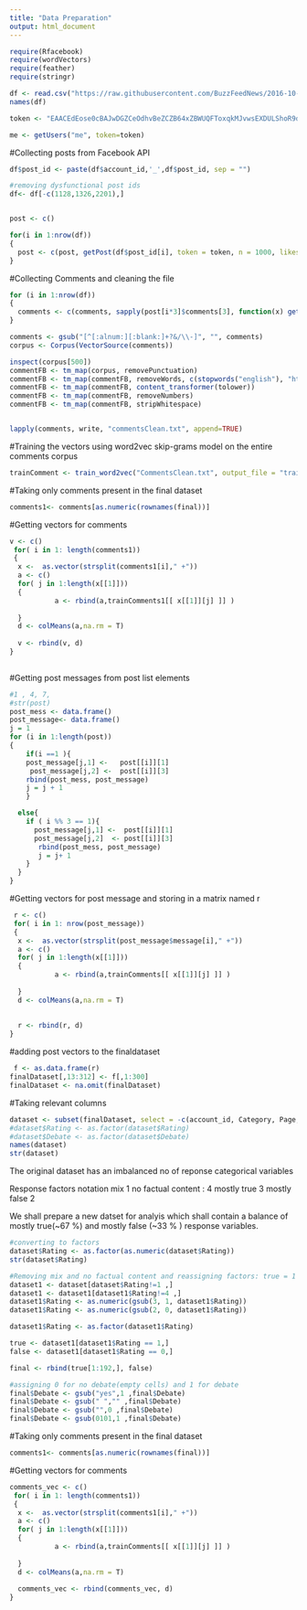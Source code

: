```yaml
---
title: "Data Preparation"
output: html_document
---
```


```r
require(Rfacebook)
require(wordVectors)
require(feather)
require(stringr)
```


```r
df <- read.csv("https://raw.githubusercontent.com/BuzzFeedNews/2016-10-facebook-fact-check/master/data/facebook-fact-check.csv")
names(df)

token <- "EAACEdEose0cBAJwDGZCeOdhvBeZCZB64xZBWUQFToxqkMJvwsEXDULShoR9d6WdZBza7nur3tFaGVG6SdJMeT0XITqXOHjb59bmueZBLbXYqrQtEaqxf8XM6BST948lANLddSVAxcZBXWZAZCgv5BQDXvs2IRYD7VrrZAWDR1tIhi5EYFtcq1WI4rrmjKoesLOlgoZD"

me <- getUsers("me", token=token)
```

#Collecting posts from Facebook API
```r
df$post_id <- paste(df$account_id,'_',df$post_id, sep = "")

#removing dysfunctional post ids
df<- df[-c(1128,1326,2201),]


post <- c()

for(i in 1:nrow(df))
{
  post <- c(post, getPost(df$post_id[i], token = token, n = 1000, likes = TRUE, comments = TRUE))
}

```

#Collecting Comments and cleaning the file 
```r
for (i in 1:nrow(df))
{
  comments <- c(comments, sapply(post[i*3]$comments[3], function(x) gettext(post[i*3]$comments[3])))
}

comments <- gsub("[^[:alnum:][:blank:]+?&/\\-]", "", comments)
corpus <- Corpus(VectorSource(comments))

inspect(corpus[500])
commentFB <- tm_map(corpus, removePunctuation)
commentFB <- tm_map(commentFB, removeWords, c(stopwords("english"), "http.*"))
commentFB <- tm_map(commentFB, content_transformer(tolower))
commentFB <- tm_map(commentFB, removeNumbers)
commentFB <- tm_map(commentFB, stripWhitespace)


lapply(comments, write, "commentsClean.txt", append=TRUE)
```

#Training the vectors using word2vec skip-grams model on the entire comments corpus
```r
trainComment <- train_word2vec("CommentsClean.txt", output_file = "train1.bin",vector=300)
```


#Taking only comments present in the final dataset
```r
comments1<- comments[as.numeric(rownames(final))]
```

#Getting vectors for comments
```r
v <- c()
 for( i in 1: length(comments1))
 {
  x <-  as.vector(strsplit(comments1[i]," +"))
  a <- c()
  for( j in 1:length(x[[1]]))
  {  
           a <- rbind(a,trainComments1[[ x[[1]][j] ]] )
    
  }
  d <- colMeans(a,na.rm = T)
  
  v <- rbind(v, d)
}
   
```

#Getting post messages from post list elements
```r
#1 , 4, 7, 
#str(post)
post_mess <- data.frame()
post_message<- data.frame()
j = 1 
for (i in 1:length(post))
{
    if(i ==1 ){
    post_message[j,1] <-   post[[i]][1]
     post_message[j,2] <-  post[[i]][3]
    rbind(post_mess, post_message)
    j = j + 1
    }

  else{
    if ( i %% 3 == 1){
      post_message[j,1] <-  post[[i]][1]
      post_message[j,2]  <- post[[i]][3]
       rbind(post_mess, post_message)
       j = j+ 1
    }
  }
}


```



#Getting  vectors for post message and storing in a matrix named r 
```r
 r <- c()
 for( i in 1: nrow(post_message))
 {
  x <-  as.vector(strsplit(post_message$message[i]," +"))
  a <- c()
  for( j in 1:length(x[[1]]))
  {  
           a <- rbind(a,trainComments[[ x[[1]][j] ]] )
    
  }
  d <- colMeans(a,na.rm = T)
 
  
  r <- rbind(r, d)
}
```

#adding post vectors to the finaldataset
```r
 f <- as.data.frame(r)
finalDataset[,13:312] <- f[,1:300]
finalDataset <- na.omit(finalDataset)
```


#Taking relevant columns
```r
dataset <- subset(finalDataset, select = -c(account_id, Category, Page, Post.URL,Date.Published))
#dataset$Rating <- as.factor(dataset$Rating)
#dataset$Debate <- as.factor(dataset$Debate)
names(dataset)  
str(dataset)
```




The original dataset has an imbalanced no of reponse categorical variables

Response factors notation
mix 1
no factual  content : 4
mostly true 3
mostly false 2 

We shall prepare a new datset for analyis which shall contain a balance of mostly true(~67 %) and mostly  false (~33 % ) response variables.
```r
#converting to factors
dataset$Rating <- as.factor(as.numeric(dataset$Rating))
str(dataset$Rating)

#Removing mix and no factual content and reassigning factors: true = 1 and false = 0 
dataset1 <- dataset[dataset$Rating!=1 ,]
dataset1 <- dataset1[dataset1$Rating!=4 ,]
dataset1$Rating <- as.numeric(gsub(3, 1, dataset1$Rating))
dataset1$Rating <- as.numeric(gsub(2, 0, dataset1$Rating))

dataset1$Rating <- as.factor(dataset1$Rating)

true <- dataset1[dataset1$Rating == 1,]
false <- dataset1[dataset1$Rating == 0,]

final <- rbind(true[1:192,], false)

#assigning 0 for no debate(empty cells) and 1 for debate
final$Debate <- gsub("yes",1 ,final$Debate)
final$Debate <- gsub(" ","" ,final$Debate)
final$Debate <- gsub("",0 ,final$Debate)
final$Debate <- gsub(0101,1 ,final$Debate)
```


#Taking only comments present in the final dataset
```r
comments1<- comments[as.numeric(rownames(final))]
```

#Getting vectors for comments
```r
comments_vec <- c()
 for( i in 1: length(comments1))
 {
  x <-  as.vector(strsplit(comments1[i]," +"))
  a <- c()
  for( j in 1:length(x[[1]]))
  {  
           a <- rbind(a,trainComments[[ x[[1]][j] ]] )
    
  }
  d <- colMeans(a,na.rm = T)
  
  comments_vec <- rbind(comments_vec, d)
}
   
```
